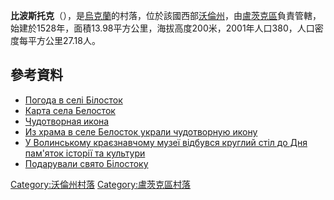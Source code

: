 {{coord|50|41|3|N|24|58|15|E|scale:30000|display=title}}

'''比波斯托克'''（{{lang-uk|Білосток}}），是[[烏克蘭|烏克蘭]]的村落，位於該國西部[[沃倫州|沃倫州]]，由[[盧茨克區|盧茨克區]]負責管轄，始建於1528年，面積13.98平方公里，海拔高度200米，2001年人口380，人口密度每平方公里27.18人。

==參考資料==
* [http://weather.in.ua/ua/volynskaja/1350 Погода в селі Білосток] {{Wayback|url=http://weather.in.ua/ua/volynskaja/1350 |date=20160305220635 }}
* [http://uamaps.com/volynskaya/lutskiy/belostok/ Карта села Белосток] {{Wayback|url=http://uamaps.com/volynskaya/lutskiy/belostok/ |date=20121021120737 }}
* [https://web.archive.org/web/20090929064305/http://pavel-ko.net/wonder_c19.php Чудотворная икона]
* [http://www.day.kiev.ua/175846 Из храма в селе Белосток украли чудотворную икону]
* [http://vf-ndc-oasu.ucoz.ru/news/u_volinskomu_kraeznavchomu_muzeji_vidbuvsja_kruglij_stil_do_dnja_pam_jatok_istoriji_ta_kulturi/2012-04-19-212 У Волинському краєзнавчому музеї відбувся круглий стіл до Дня пам'яток історії та культури] {{Wayback|url=http://vf-ndc-oasu.ucoz.ru/news/u_volinskomu_kraeznavchomu_muzeji_vidbuvsja_kruglij_stil_do_dnja_pam_jatok_istoriji_ta_kulturi/2012-04-19-212 |date=20161107092047 }} 
* [http://vf-ndc-oasu.ucoz.ru/news/podaruvali_svjato_bilostoku/2012-06-04-227 Подарували свято Білостоку]

[[Category:沃倫州村落|Category:沃倫州村落]]
[[Category:盧茨克區村落|Category:盧茨克區村落]]


{{Volyn-geo-stub}}